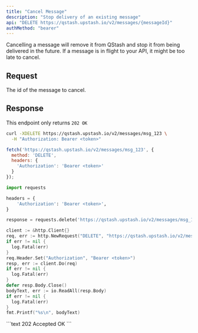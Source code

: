 ```yaml
---
title: "Cancel Message"
description: "Stop delivery of an existing message"
api: "DELETE https://qstash.upstash.io/v2/messages/{messageId}"
authMethod: "bearer"
---
```


Cancelling a message will remove it from QStash and stop it from being delivered
in the future. If a message is in flight to your API, it might be too late to
cancel.

## Request

<ParamField path="messageId" type="string" required>
  The id of the message to cancel.
</ParamField>

## Response

This endpoint only returns `202 OK`

<RequestExample>

```sh curl
curl -XDELETE https://qstash.upstash.io/v2/messages/msg_123 \
  -H "Authorization: Bearer <token>"
```

```js Node
fetch('https://qstash.upstash.io/v2/messages/msg_123', {
  method: 'DELETE',
  headers: {
    'Authorization': 'Bearer <token>'
  }
});
```

```python Python
import requests

headers = {
    'Authorization': 'Bearer <token>',
}

response = requests.delete('https://qstash.upstash.io/v2/messages/msg_123', headers=headers)
```

```go Go
client := &http.Client{}
req, err := http.NewRequest("DELETE", "https://qstash.upstash.io/v2/messages/msg_123", nil)
if err != nil {
  log.Fatal(err)
}
req.Header.Set("Authorization", "Bearer <token>")
resp, err := client.Do(req)
if err != nil {
  log.Fatal(err)
}
defer resp.Body.Close()
bodyText, err := io.ReadAll(resp.Body)
if err != nil {
  log.Fatal(err)
}
fmt.Printf("%s\n", bodyText)
```


</RequestExample>

<ResponseExample>
```text 202 Accepted
OK
```

</ResponseExample>
